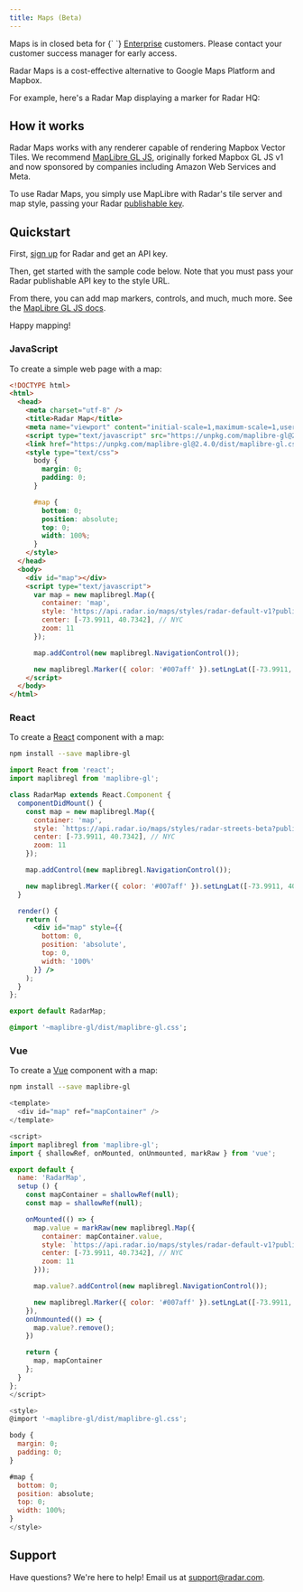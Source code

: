 ```yaml
---
title: Maps (Beta)
---
```


<Alert alertType="info">
  Maps is in closed beta for {` `}
  <a href="https://radar.com/pricing" target="_blank">Enterprise</a> customers. Please contact your customer success manager for early access.
</Alert>

Radar Maps is a cost-effective alternative to Google Maps Platform and Mapbox.

For example, here's a Radar Map displaying a marker for Radar HQ:

<Map />

## How it works

Radar Maps works with any renderer capable of rendering Mapbox Vector Tiles. We recommend [MapLibre GL JS](https://maplibre.org/projects/maplibre-gl-js/), originally forked Mapbox GL JS v1 and now sponsored by companies including Amazon Web Services and Meta.

To use Radar Maps, you simply use MapLibre with Radar's tile server and map style, passing your Radar [publishable key](/documentation/api#authentication).

## Quickstart

First, [sign up](https://radar.com/signup) for Radar and get an API key.

Then, get started with the sample code below. Note that you must pass your Radar publishable API key to the style URL.

From there, you can add map markers, controls, and much, much more. See the [MapLibre GL JS docs](https://maplibre.org/projects/maplibre-gl-js/).

Happy mapping!

### JavaScript

To create a simple web page with a map:

```html
<!DOCTYPE html>
<html>
  <head>
    <meta charset="utf-8" />
    <title>Radar Map</title>
    <meta name="viewport" content="initial-scale=1,maximum-scale=1,user-scalable=no" />
    <script type="text/javascript" src="https://unpkg.com/maplibre-gl@2.4.0/dist/maplibre-gl.js"></script>
    <link href="https://unpkg.com/maplibre-gl@2.4.0/dist/maplibre-gl.css" rel="stylesheet" />
    <style type="text/css">
      body {
        margin: 0;
        padding: 0;
      }

      #map {
        bottom: 0;
        position: absolute;
        top: 0;
        width: 100%;
      }
    </style>
  </head>
  <body>
    <div id="map"></div>
    <script type="text/javascript">
      var map = new maplibregl.Map({
        container: 'map',
        style: 'https://api.radar.io/maps/styles/radar-default-v1?publishableKey=' + PUBLISHABLE_KEY,
        center: [-73.9911, 40.7342], // NYC
        zoom: 11
      });

      map.addControl(new maplibregl.NavigationControl());

      new maplibregl.Marker({ color: '#007aff' }).setLngLat([-73.9911, 40.7342]).addTo(map); // Radar HQ
    </script>
  </body>
</html>
```

### React

To create a [React](https://react.dev) component with a map:

```bash
npm install --save maplibre-gl
```

```jsx
import React from 'react';
import maplibregl from 'maplibre-gl';

class RadarMap extends React.Component {
  componentDidMount() {
    const map = new maplibregl.Map({
      container: 'map',
      style: `https://api.radar.io/maps/styles/radar-streets-beta?publishableKey=${PUBLISHABLE_KEY}`,
      center: [-73.9911, 40.7342], // NYC
      zoom: 11
    });

    map.addControl(new maplibregl.NavigationControl());

    new maplibregl.Marker({ color: '#007aff' }).setLngLat([-73.9911, 40.7342]).addTo(map); // Radar HQ
  }

  render() {
    return (
      <div id="map" style={{
        bottom: 0,
        position: 'absolute',
        top: 0,
        width: '100%'
      }} />
    );
  }
};

export default RadarMap;
```

```sass
@import '~maplibre-gl/dist/maplibre-gl.css';
```

### Vue

To create a [Vue](https://vuejs.org) component with a map:

```bash
npm install --save maplibre-gl
```

```javascript
<template>
  <div id="map" ref="mapContainer" />
</template>

<script>
import maplibregl from 'maplibre-gl';
import { shallowRef, onMounted, onUnmounted, markRaw } from 'vue';

export default {
  name: 'RadarMap',
  setup () {
    const mapContainer = shallowRef(null);
    const map = shallowRef(null);

    onMounted(() => {
      map.value = markRaw(new maplibregl.Map({
        container: mapContainer.value,
        style: `https://api.radar.io/maps/styles/radar-default-v1?publishableKey=${PUBLISHABLE_KEY}`,
        center: [-73.9911, 40.7342], // NYC
        zoom: 11
      }));

      map.value?.addControl(new maplibregl.NavigationControl());

      new maplibregl.Marker({ color: '#007aff' }).setLngLat([-73.9911, 40.7342]).addTo(map.value); // Radar HQ
    }),
    onUnmounted(() => {
      map.value?.remove();
    })

    return {
      map, mapContainer
    };
  }
};
</script>

<style>
@import '~maplibre-gl/dist/maplibre-gl.css';

body {
  margin: 0;
  padding: 0;
}

#map {
  bottom: 0;
  position: absolute;
  top: 0;
  width: 100%;
}
</style>
```

## Support

Have questions? We're here to help! Email us at [support@radar.com](mailto:support@radar.com).